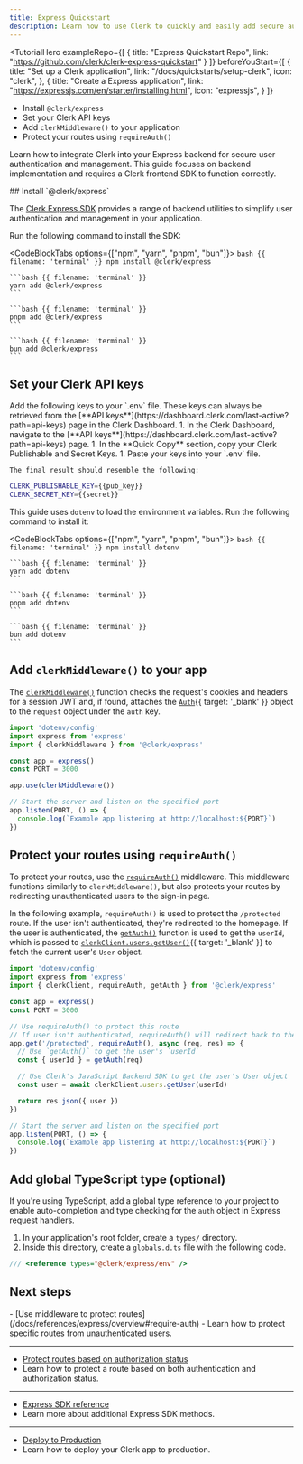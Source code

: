 ```yaml
---
title: Express Quickstart
description: Learn how to use Clerk to quickly and easily add secure authentication and user management to your Express server.
---
```


<TutorialHero
  exampleRepo={[
    {
      title: "Express Quickstart Repo",
      link: "https://github.com/clerk/clerk-express-quickstart"
    }
  ]}
  beforeYouStart={[
    {
      title: "Set up a Clerk application",
      link: "/docs/quickstarts/setup-clerk",
      icon: "clerk",
    },
    {
      title: "Create a Express application",
      link: "https://expressjs.com/en/starter/installing.html",
      icon: "expressjs",
    }
  ]}
>
  - Install `@clerk/express`
  - Set your Clerk API keys
  - Add `clerkMiddleware()` to your application
  - Protect your routes using `requireAuth()`
</TutorialHero>

Learn how to integrate Clerk into your Express backend for secure user authentication and management. This guide focuses on backend implementation and requires a Clerk frontend SDK to function correctly.

<Steps>
  ## Install `@clerk/express`

  The [Clerk Express SDK](/docs/references/express/overview) provides a range of backend utilities to simplify user authentication and management in your application.

  Run the following command to install the SDK:

  <CodeBlockTabs options={["npm", "yarn", "pnpm", "bun"]}>
    ```bash {{ filename: 'terminal' }}
    npm install @clerk/express
    ```

    ```bash {{ filename: 'terminal' }}
    yarn add @clerk/express
    ```

    ```bash {{ filename: 'terminal' }}
    pnpm add @clerk/express
    ```

    ```bash {{ filename: 'terminal' }}
    bun add @clerk/express
    ```
  </CodeBlockTabs>

  ## Set your Clerk API keys

  <SignedIn>
    Add the following keys to your `.env` file. These keys can always be retrieved from the [**API keys**](https://dashboard.clerk.com/last-active?path=api-keys) page in the Clerk Dashboard.
  </SignedIn>

  <SignedOut>
    1. In the Clerk Dashboard, navigate to the [**API keys**](https://dashboard.clerk.com/last-active?path=api-keys) page.
    1. In the **Quick Copy** section, copy your Clerk Publishable and Secret Keys.
    1. Paste your keys into your `.env` file.

    The final result should resemble the following:
  </SignedOut>

  ```sh {{ filename: '.env' }}
  CLERK_PUBLISHABLE_KEY={{pub_key}}
  CLERK_SECRET_KEY={{secret}}
  ```

  This guide uses `dotenv` to load the environment variables. Run the following command to install it:

  <CodeBlockTabs options={["npm", "yarn", "pnpm", "bun"]}>
    ```bash {{ filename: 'terminal' }}
    npm install dotenv
    ```

    ```bash {{ filename: 'terminal' }}
    yarn add dotenv
    ```

    ```bash {{ filename: 'terminal' }}
    pnpm add dotenv
    ```

    ```bash {{ filename: 'terminal' }}
    bun add dotenv
    ```
  </CodeBlockTabs>

  ## Add `clerkMiddleware()` to your app

  The [`clerkMiddleware()`](/docs/references/express/overview#clerk-middleware) function checks the request's cookies and headers for a session JWT and, if found, attaches the [`Auth`](/docs/references/backend/types/auth-object){{ target: '_blank' }} object to the `request` object under the `auth` key.

  ```ts {{ filename: 'index.ts', mark: [3, 8] }}
  import 'dotenv/config'
  import express from 'express'
  import { clerkMiddleware } from '@clerk/express'

  const app = express()
  const PORT = 3000

  app.use(clerkMiddleware())

  // Start the server and listen on the specified port
  app.listen(PORT, () => {
    console.log(`Example app listening at http://localhost:${PORT}`)
  })
  ```

  ## Protect your routes using `requireAuth()`

  To protect your routes, use the [`requireAuth()`](/docs/references/express/overview#require-auth) middleware. This middleware functions similarly to `clerkMiddleware()`, but also protects your routes by redirecting unauthenticated users to the sign-in page.

  In the following example, `requireAuth()` is used to protect the `/protected` route. If the user isn't authenticated, they're redirected to the homepage. If the user is authenticated, the [`getAuth()`](/docs/references/express/overview#get-auth) function is used to get the `userId`, which is passed to [`clerkClient.users.getUser()`](/docs/references/backend/user/get-user){{ target: '_blank' }} to fetch the current user's `User` object.

  ```ts {{ filename: 'index.ts' }}
  import 'dotenv/config'
  import express from 'express'
  import { clerkClient, requireAuth, getAuth } from '@clerk/express'

  const app = express()
  const PORT = 3000

  // Use requireAuth() to protect this route
  // If user isn't authenticated, requireAuth() will redirect back to the homepage
  app.get('/protected', requireAuth(), async (req, res) => {
    // Use `getAuth()` to get the user's `userId`
    const { userId } = getAuth(req)

    // Use Clerk's JavaScript Backend SDK to get the user's User object
    const user = await clerkClient.users.getUser(userId)

    return res.json({ user })
  })

  // Start the server and listen on the specified port
  app.listen(PORT, () => {
    console.log(`Example app listening at http://localhost:${PORT}`)
  })
  ```

  ## Add global TypeScript type (optional)

  If you're using TypeScript, add a global type reference to your project to enable auto-completion and type checking for the `auth` object in Express request handlers.

  1. In your application's root folder, create a `types/` directory.
  1. Inside this directory, create a `globals.d.ts` file with the following code.

  ```ts {{ filename: 'types/globals.d.ts' }}
  /// <reference types="@clerk/express/env" />
  ```
</Steps>

## Next steps

<Cards>
  - [Use middleware to protect routes](/docs/references/express/overview#require-auth)
  - Learn how to protect specific routes from unauthenticated users.

  ---

  - [Protect routes based on authorization status](/docs/references/express/overview#get-auth)
  - Learn how to protect a route based on both authentication and authorization status.

  ---

  - [Express SDK reference](/docs/references/express/overview)
  - Learn more about additional Express SDK methods.

  ---

  - [Deploy to Production](/docs/deployments/overview)
  - Learn how to deploy your Clerk app to production.
</Cards>

